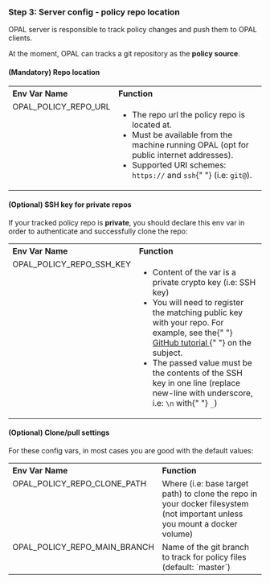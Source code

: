 ### Step 3: Server config - policy repo location

OPAL server is responsible to track policy changes and push them to OPAL clients.

At the moment, OPAL can tracks a git repository as the **policy source**.

#### (Mandatory) Repo location

<table>
  <tbody>
    <tr>
      <th align="left">Env Var Name</th>
      <th align="left">Function</th>
    </tr>
    <tr>
      <td valign="top">OPAL_POLICY_REPO_URL</td>
      <td>
        <ul>
          <li>The repo url the policy repo is located at.</li>
          <li>
            Must be available from the machine running OPAL (opt for public
            internet addresses).
          </li>
          <li>
            Supported URI schemes: <code>https://</code> and <code>ssh</code>{" "}
            (i.e: <code>git@</code>).
          </li>
        </ul>
      </td>
    </tr>
  </tbody>
</table>

#### (Optional) SSH key for private repos

If your tracked policy repo is <strong>private</strong>, you should declare this env var in order to authenticate and successfully clone the repo:

<table>
  <tbody>
    <tr>
      <th align="left">Env Var Name</th>
      <th align="left">Function</th>
    </tr>
    <tr>
      <td valign="top">OPAL_POLICY_REPO_SSH_KEY</td>
      <td>
        <ul>
          <li>Content of the var is a private crypto key (i.e: SSH key)</li>
          <li>
            You will need to register the matching public key with your repo.
            For example, see the{" "}
            <a href="https://docs.github.com/en/github/authenticating-to-github/adding-a-new-ssh-key-to-your-github-account">
              GitHub tutorial
            </a>{" "}
            on the subject.
          </li>
          <li>
            The passed value must be the contents of the SSH key in one line
            (replace new-line with underscore, i.e: <code>\n</code> with{" "}
            <code>_</code>)
          </li>
        </ul>
      </td>
    </tr>
  </tbody>
</table>

#### (Optional) Clone/pull settings

For these config vars, in most cases you are good with the default values:

<table>
  <tbody>
    <tr>
      <th align="left">Env Var Name</th>
      <th align="left">Function</th>
    </tr>
    <tr>
      <td valign="top">OPAL_POLICY_REPO_CLONE_PATH</td>
      <td>
        Where (i.e: base target path) to clone the repo in your docker
        filesystem (not important unless you mount a docker volume)
      </td>
    </tr>
    <tr>
      <td valign="top">OPAL_POLICY_REPO_MAIN_BRANCH</td>
      <td>
        Name of the git branch to track for policy files (default: `master`)
      </td>
    </tr>
  </tbody>
</table>
